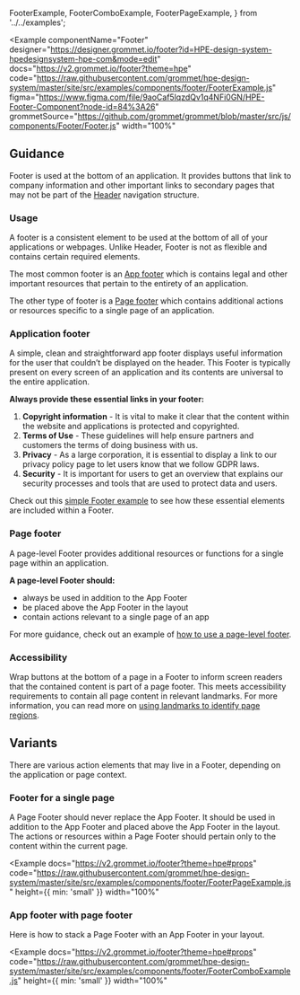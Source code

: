   FooterExample,
  FooterComboExample,
  FooterPageExample,
} from '../../examples';

<Example
  componentName="Footer"
  designer="https://designer.grommet.io/footer?id=HPE-design-system-hpedesignsystem-hpe-com&mode=edit"
  docs="https://v2.grommet.io/footer?theme=hpe"
  code="https://raw.githubusercontent.com/grommet/hpe-design-system/master/site/src/examples/components/footer/FooterExample.js"
  figma="https://www.figma.com/file/9aoCaf5lqzdQv1q4NFi0GN/HPE-Footer-Component?node-id=84%3A26"
  grommetSource="https://github.com/grommet/grommet/blob/master/src/js/components/Footer/Footer.js"
  width="100%"
>
  <FooterExample />
</Example>

## Guidance

Footer is used at the bottom of an application. It provides buttons that link to company information and other important links to secondary pages that may not be part of the [Header](/components/header) navigation structure.

### Usage

A footer is a consistent element to be used at the bottom of all of your applications or webpages. Unlike Header, Footer is not as flexible and contains certain required elements.

The most common footer is an [App footer](#app-footer) which is contains legal and other important resources that pertain to the entirety of an application.

The other type of footer is a [Page footer](#page-footer) which contains additional actions or resources specific to a single page of an application.

### Application footer

A simple, clean and straightforward app footer displays useful information for the user that couldn’t be displayed on the header. This Footer is typically present on every screen of an application and its contents are universal to the entire application.

**Always provide these essential links in your footer:**

1. **Copyright information** - It is vital to make it clear that the content within the
   website and applications is protected and copyrighted.
1. **Terms of Use** - These guidelines will help ensure partners and customers the
   terms of doing business with us.
1. **Privacy** - As a large corporation, it is essential to display a link to
   our privacy policy page to let users know that we follow GDPR laws.
1. **Security** - It is important for users to get an overview that explains
   our security processes and tools that are used to protect data and users.

Check out this [simple Footer example](#) to see how these essential elements are included within a Footer.

### Page footer

A page-level Footer provides additional resources or functions for a single page within an application.

**A page-level Footer should:**

- always be used in addition to the App Footer
- be placed above the App Footer in the layout
- contain actions relevant to a single page of an app

For more guidance, check out an example of [how to use a page-level footer](#footer-for-a-single-page).

### Accessibility

Wrap buttons at the bottom of a page in a Footer to inform screen readers that the contained content is part of a page footer. This meets accessibility requirements to contain all page content in relevant landmarks. For more information, you can read more on [using landmarks to identify page regions](https://www.w3.org/TR/WCAG20-TECHS/ARIA11.html).

## Variants

There are various action elements that may live in a Footer, depending on the application or page context.

### Footer for a single page

A Page Footer should never replace the App Footer. It should be used in addition to the App Footer and placed above the App Footer in the layout. The actions or resources within a Page Footer should pertain only to the content within the current page.

<Example
  docs="https://v2.grommet.io/footer?theme=hpe#props"
  code="https://raw.githubusercontent.com/grommet/hpe-design-system/master/site/src/examples/components/footer/FooterPageExample.js"
  height={{ min: 'small' }}
  width="100%"
>
  <FooterPageExample />
</Example>

### App footer with page footer

Here is how to stack a Page Footer with an App Footer in your layout.

<Example
  docs="https://v2.grommet.io/footer?theme=hpe#props"
  code="https://raw.githubusercontent.com/grommet/hpe-design-system/master/site/src/examples/components/footer/FooterComboExample.js"
  height={{ min: 'small' }}
  width="100%"
>
  <FooterComboExample />
</Example>
